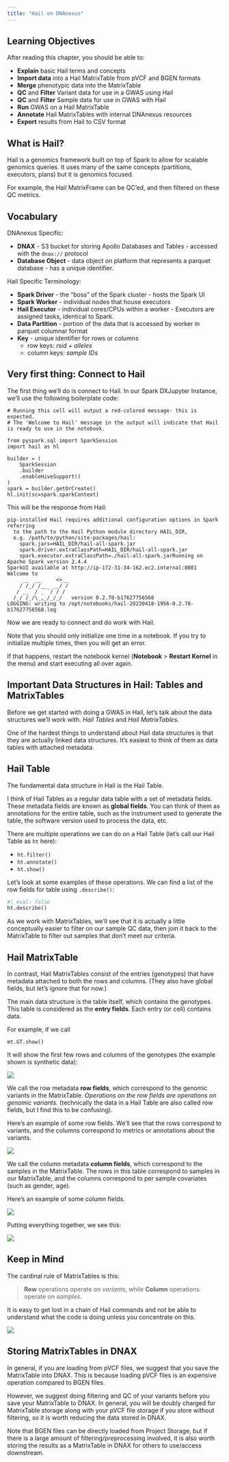 ```yaml
---
title: "Hail on DNAnexus"
---
```


## Learning Objectives

After reading this chapter, you should be able to:

  - **Explain** basic Hail terms and concepts
  - **Import data** into a Hail MatrixTable from pVCF and BGEN formats
  - **Merge** phenotypic data into the MatrixTable
  - **QC** and **Filter** Variant data for use in a GWAS using Hail
  - **QC** and **Filter** Sample data for use in GWAS with Hail
  - **Run** GWAS on a Hail MatrixTable 
  - **Annotate** Hail MatrixTables with internal DNAnexus resources 
  - **Export** results from Hail to CSV format


## What is Hail?

Hail is a genomics framework built on top of Spark to allow for scalable genomics queries. It uses many of the same concepts (partitions, executors, plans) but it is genomics focused. 

For example, the Hail MatrixFrame can be QC'ed, and then filtered on these QC metrics.  

## Vocabulary

DNAnexus Specific:

  - **DNAX** - S3 bucket for storing Apollo Databases and Tables - accessed with the `dnax://` protocol
  - **Database Object** - data object on platform that represents a parquet database - has a unique identifier.

Hail Specific Terminology:

  - **Spark Driver** - the "boss" of the Spark cluster - hosts the Spark UI
  - **Spark Worker** - individual nodes that house executors
  - **Hail Executor** - individual cores/CPUs within a worker - Executors are assigned tasks, identical to Spark.
  - **Data Partition** - portion of the data that is accessed by worker in parquet columnar format
  - **Key** - unique identifier for rows or columns
	- row keys: *rsid + alleles*
	- column keys: *sample IDs*
	
## Very first thing: Connect to Hail

The first thing we'll do is connect to Hail. In our Spark DXJupyter Instance, we'll use the following boilerplate code:

```
# Running this cell will output a red-colored message- this is expected.
# The 'Welcome to Hail' message in the output will indicate that Hail is ready to use in the notebook.

from pyspark.sql import SparkSession
import hail as hl

builder = (
    SparkSession
    .builder
    .enableHiveSupport()
)
spark = builder.getOrCreate()
hl.init(sc=spark.sparkContext)
```

This will be the response from Hail:

```
pip-installed Hail requires additional configuration options in Spark referring
  to the path to the Hail Python module directory HAIL_DIR,
  e.g. /path/to/python/site-packages/hail:
    spark.jars=HAIL_DIR/hail-all-spark.jar
    spark.driver.extraClassPath=HAIL_DIR/hail-all-spark.jar
    spark.executor.extraClassPath=./hail-all-spark.jarRunning on Apache Spark version 2.4.4
SparkUI available at http://ip-172-31-34-162.ec2.internal:8081
Welcome to
     __  __     <>__
    / /_/ /__  __/ /
   / __  / _ `/ / /
  /_/ /_/\_,_/_/_/   version 0.2.78-b17627756568
LOGGING: writing to /opt/notebooks/hail-20230418-1956-0.2.78-b17627756568.log
```
	
Now we are ready to connect and do work with Hail.

Note that you should only initialize one time in a notebook. If you try to initialize multiple times, then you will get an error.

If that happens, restart the notebook kernel (**Notebook** > **Restart Kernel** in the menu) and start executing all over again.
	
## Important Data Structures in Hail: Tables and MatrixTables

Before we get started with doing a GWAS in Hail, let's talk about the data structures we'll work with. *Hail Tables* and *Hail MatrixTables*.

One of the hardest things to understand about Hail data structures is that they are actually linked data structures. It's easiest to think of them as data tables with attached metadata.

## Hail Table

The fundamental data structure in Hail is the Hail Table.

I think of Hail Tables as a regular data table with a set of metadata fields. These metadata fields are known as **global fields**. You can think of them as annotations for the entire table, such as the instrument used to generate the table, the software version used to process the data, etc.

There are multiple operations we can do on a Hail Table (let's call our Hail Table as `ht` here):

- `ht.filter()`
- `ht.annotate()`
- `ht.show()` 

Let's look at some examples of these operations. We can find a list of the row fields for table using `.describe()`:

```python
#| eval: false
ht.describe()
```

As we work with MatrixTables, we'll see that it is actually a little conceptually easier to filter on our sample QC data, then join it back to the MatrixTable to filter out samples that don't meet our criteria. 

## Hail MatrixTable

In contrast, Hail MatrixTables consist of the entries (genotypes) that have metadata attached to both the rows and columns. (They also have global fields, but let's ignore that for now.)

The main data structure is the table itself, which contains the genotypes. This table is considered as the **entry fields**. Each entry (or cell) contains data.

For example, if we call

```
mt.GT.show()
```

It will show the first few rows and columns of the genotypes (the example shown is synthetic data):

![](images/entry_fields.png)

We call the row metadata **row fields**, which correspond to the genomic variants in the MatrixTable. *Operations on the row fields are operations on genomic variants.* (technically the data in a Hail Table are also called row fields, but I find this to be confusing).

Here's an example of some row fields. We'll see that the rows correspond to variants, and the columns correspond to metrics or annotations about the variants.

![](images/row_fields.png)

We call the column metadata **column fields**, which correspond to the samples in the MatrixTable. The rows in this table correspond to samples in our MatrixTable, and the columns correspond to per sample covariates (such as gender, age). 

Here's an example of some column fields.

![](images/column_fields.png)

Putting everything together, we see this:

![](images/mt_all.png) 

## Keep in Mind

The cardinal rule of MatrixTables is this:

> **Row** operations operate on *variants*, while **Column** operations operate on *samples*.

It is easy to get lost in a chain of Hail commands and not be able to understand what the code is doing unless you concentrate on this.

![](images/keep_in_mind.png)

:::{.callout-note}
## Storing MatrixTables in DNAX

In general, if you are loading from pVCF files, we suggest that you save the MatrixTable into DNAX. This is because loading pVCF files is an expensive operation compared to BGEN files.

However, we suggest doing filtering and QC of your variants before you save your MatrixTable to DNAX. In general, you will be doubly charged for MatrixTable storage along with your pVCF file storage if you store without filtering, so it is worth reducing the data stored in DNAX.

Note that BGEN files can be directly loaded from Project Storage, but if there is a large amount of filtering/preprocessing involved, it is also worth storing the results as a MatrixTable in DNAX for others to use/access downstream. 
:::

## 